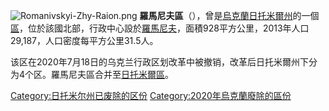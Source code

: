 [[Image:Romanivskyi-Zhy-Raion.png|thumb]]
'''羅馬尼夫區'''（{{lang-uk|Романівський район}}），曾是[[烏克蘭|烏克蘭]][[日托米爾州|日托米爾州]]的一個[[区_(乌克兰)|區]]，位於該國北部，行政中心設於[[羅馬尼夫|羅馬尼夫]]，面積928平方公里，2013年人口29,187，人口密度每平方公里31.5人。

该区在2020年7月18日的乌克兰行政区划改革中被撤销，改革后日托米爾州下分为4个区。羅馬尼夫區合并至[[日托米爾區|日托米爾區]]。

{{Coord|50|9|12|N|27|55|59|E|display=title}}
{{Zhytomyr-geo-stub}}

{{DEFAULTSORT:Романівський район}}
[[Category:日托米尔州已废除的区份|Category:日托米尔州已废除的区份]]
[[Category:2020年烏克蘭廢除的區份|Category:2020年烏克蘭廢除的區份]]